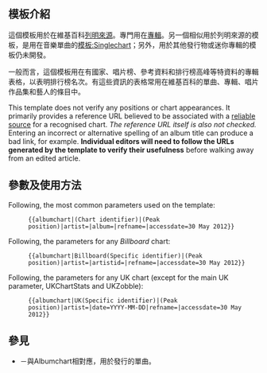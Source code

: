 <includeonly><!-- 在這裡加入模板的保護標識 --></includeonly><noinclude>{{Documentation subpage}}</noinclude>
<!-- 在本行下編輯模板說明 -->
== 模板介紹 ==
這個模板用於在維基百科[[維基百科:列明來源|列明來源]]。專門用在[[專輯]]。另一個相似用於列明來源的模板，是用在音樂單曲的[[模板:Singlechart]]；另外，用於其他發行物或迷你專輯的模板仍未開發。

一般而言，這個模板用在有國家、唱片榜、參考資料和排行榜高峰等特資料的專輯表格，以表明排行榜名次。有這些資訊的表格常用在維基百科的單曲、專輯、唱片作品集和藝人的條目中。

This template does not verify any positions or chart appearances. It primarily provides a reference URL believed to be associated with a [[WP:RS|reliable source]] for a recognised chart. ''The reference URL itself is also not checked.'' Entering an incorrect or alternative spelling of an album title can produce a bad link, for example. '''Individual editors will need to follow the URLs generated by the template to verify their usefulness''' before walking away from an edited article.

== 參數及使用方法 ==
Following, the most common parameters used on the template:

:<code><nowiki>{{albumchart|(Chart identifier)|(Peak position)|artist=|album=|refname=|accessdate=30 May 2012}}</nowiki></code>

Following, the parameters for any ''Billboard'' chart:
 
:<code><nowiki>{{albumchart|Billboard(Specific identifier)|(Peak position)|artist=|artistid=|refname=|accessdate=30 May 2012}}</nowiki></code>

Following, the parameters for any UK chart (except for the main UK parameter, UKChartStats and UKZobble):
 
:<code><nowiki>{{albumchart|UK(Specific identifier)|(Peak position)|artist=|date=YYYY-MM-DD|refname=|accessdate=30 May 2012}}</nowiki></code>

== 參見 ==
*{{tl|Singlechart}}－與Albumchart相對應，用於發行的單曲。
<includeonly>
<!-- 本行下加入模板的分類 -->

</includeonly>